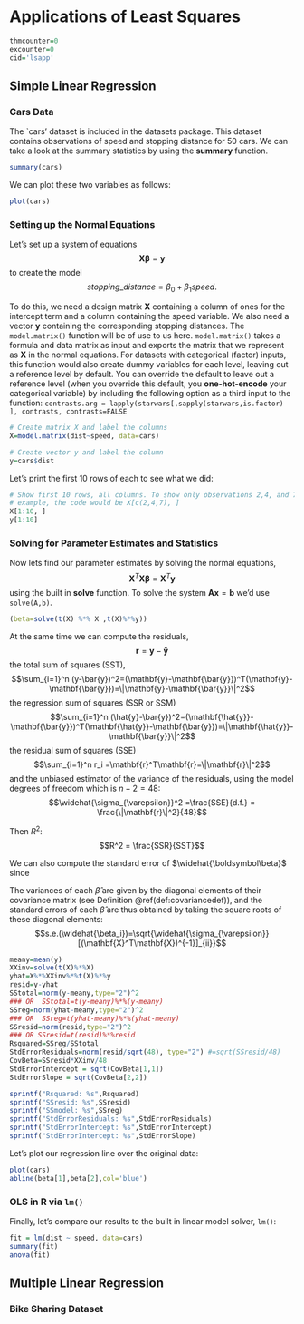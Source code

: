 # Applications of Least Squares {#lsapp}

```r
thmcounter=0
excounter=0
cid='lsapp'
```

## Simple Linear Regression
### Cars Data

The `cars' dataset is included in the datasets package. This dataset contains observations of speed and stopping distance for 50 cars. We can take a look at the summary statistics by using the **summary** function.

```r
summary(cars)
```

We can plot these two variables as follows:

```r
plot(cars)
```

### Setting up the Normal Equations

Let's set up a system of equations
$$\mathbf{X}\boldsymbol\beta=\mathbf{y}$$
to create the model
$$stopping\_distance=\beta_0+\beta_1speed.$$

To do this, we need a design matrix $\mathbf{X}$ containing a column of ones for the intercept term and a column containing the speed variable. We also need a vector $\mathbf{y}$ containing the corresponding stopping distances. The ``` model.matrix()``` function will be of use to us here. ``` model.matrix()``` takes a formula and data matrix as input and exports the matrix that we represent as $\mathbf{X}$ in the normal equations. For datasets with categorical (factor) inputs, this function would also create dummy variables for each level, leaving out a reference level by default. You can override the default to leave out a reference level (when you override this default, you **one-hot-encode** your categorical variable) by including the following option as a third input to the function: ``` contrasts.arg = lapply(starwars[,sapply(starwars,is.factor) ], contrasts, contrasts=FALSE ```

```r
# Create matrix X and label the columns
X=model.matrix(dist~speed, data=cars)

# Create vector y and label the column
y=cars$dist
```

Let's print the first 10 rows of each to see what we did:

```r
# Show first 10 rows, all columns. To show only observations 2,4, and 7, for
# example, the code would be X[c(2,4,7), ]
X[1:10, ]
y[1:10]
```

### Solving for Parameter Estimates and Statistics

Now lets find our parameter estimates by solving the normal equations,
$$\mathbf{X}^T\mathbf{X}\boldsymbol\beta = \mathbf{X}^T\mathbf{y}$$
using the built in **solve** function. To solve the system $\mathbf{A}\mathbf{x}=\mathbf{b}$ we'd use ``` solve(A,b)```.

```r
(beta=solve(t(X) %*% X ,t(X)%*%y))
```

At the same time we can compute the residuals,
$$\mathbf{r}=\mathbf{y}-\mathbf{\hat{y}}$$
the total sum of squares (SST),
$$\sum_{i=1}^n (y-\bar{y})^2=(\mathbf{y}-\mathbf{\bar{y}})^T(\mathbf{y}-\mathbf{\bar{y}})=\|\mathbf{y}-\mathbf{\bar{y}}\|^2$$
the regression sum of squares (SSR or SSM)
$$\sum_{i=1}^n (\hat{y}-\bar{y})^2=(\mathbf{\hat{y}}-\mathbf{\bar{y}})^T(\mathbf{\hat{y}}-\mathbf{\bar{y}})=\|\mathbf{\hat{y}}-\mathbf{\bar{y}}\|^2$$
the residual sum of squares (SSE)
$$\sum_{i=1}^n r_i =\mathbf{r}^T\mathbf{r}=\|\mathbf{r}\|^2$$
and the unbiased estimator of the variance of the residuals, using the model degrees of freedom which is $n-2=48$:
$$\widehat{\sigma_{\varepsilon}}^2 =\frac{SSE}{d.f.} = \frac{\|\mathbf{r}\|^2}{48}$$

Then $R^2$:
$$R^2 = \frac{SSR}{SST}$$

We can also compute the standard error of $\widehat{\boldsymbol\beta}$ since

\begin{eqnarray*}
\widehat{\boldsymbol\beta} &=& (\mathbf{X}^T\mathbf{X})^{-1}\mathbf{X}^T\mathbf{y}\\
var(\widehat{\boldsymbol\beta})&=&var((\mathbf{X}^T\mathbf{X})^{-1}\mathbf{X}^T\mathbf{y})\\
 &=&(\mathbf{X}^T\mathbf{X})^{-1}\mathbf{X}^T var(\mathbf{y}) \mathbf{X}(\mathbf{X}^T\mathbf{X})^{-1} \\
 &=&(\mathbf{X}^T\mathbf{X})^{-1}\mathbf{X}^T (\widehat{\sigma_{\varepsilon}}^2) \mathbf{X}(\mathbf{X}^T\mathbf{X})^{-1} \\
  &=& \widehat{\sigma_{\varepsilon}}^2 (\mathbf{X}^T\mathbf{X})^{-1}\mathbf{X}^T\mathbf{X}(\mathbf{X}^T\mathbf{X})^{-1} \\
  &=& \widehat{\sigma_{\varepsilon}}^2(\mathbf{X}^T\mathbf{X})^{-1}
\end{eqnarray*}

The variances of each $\widehat\beta$ are given by the diagonal elements of their covariance matrix (see Definition \@ref(def:covariancedef)), and the standard errors of each $\widehat\beta$ are thus obtained by taking the square roots of these diagonal elements:
$$s.e.(\widehat{\beta_i})=\sqrt{\widehat{\sigma_{\varepsilon}}[(\mathbf{X}^T\mathbf{X})^{-1}]_{ii}}$$

```r
meany=mean(y)
XXinv=solve(t(X)%*%X)
yhat=X%*%XXinv%*%t(X)%*%y
resid=y-yhat
SStotal=norm(y-meany,type="2")^2
### OR  SStotal=t(y-meany)%*%(y-meany)
SSreg=norm(yhat-meany,type="2")^2
### OR  SSreg=t(yhat-meany)%*%(yhat-meany)
SSresid=norm(resid,type="2")^2
### OR SSresid=t(resid)%*%resid
Rsquared=SSreg/SStotal
StdErrorResiduals=norm(resid/sqrt(48), type="2") #=sqrt(SSresid/48)
CovBeta=SSresid*XXinv/48
StdErrorIntercept = sqrt(CovBeta[1,1])
StdErrorSlope = sqrt(CovBeta[2,2])
```

```r
sprintf("Rsquared: %s",Rsquared)
sprintf("SSresid: %s",SSresid)
sprintf("SSmodel: %s",SSreg)
sprintf("StdErrorResiduals: %s",StdErrorResiduals)
sprintf("StdErrorIntercept: %s",StdErrorIntercept)
sprintf("StdErrorIntercept: %s",StdErrorSlope)
```

Let's plot our regression line over the original data:

```r
plot(cars)
abline(beta[1],beta[2],col='blue')
```


### OLS in R via ```lm()```

Finally, let's compare our results to the built in linear model solver, ``` lm()```:

```r
fit = lm(dist ~ speed, data=cars)
summary(fit)
anova(fit)
```

## Multiple Linear Regression

### Bike Sharing Dataset
